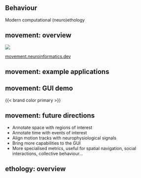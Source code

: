 ## Behaviour

Modern computational (neuro)ethology

## movement: overview

![](img/behaviour/movement_overview.png){fig-align=center}

::: footer
[movement.neuroinformatics.dev](https://movement.neuroinformatics.dev/)
:::

## movement: example applications


## movement: GUI demo
{{< brand color primary >}}

## movement: future directions

:::{.incremental}
- Annotate space with regions of interest
- Annotate time with events of interest
- Align motion tracks with neurophysiological signals
- Bring more capabilities to the GUI
- More specialised metrics, useful for spatial navigation, social interactions, collective behaviour...
:::

## ethology: overview